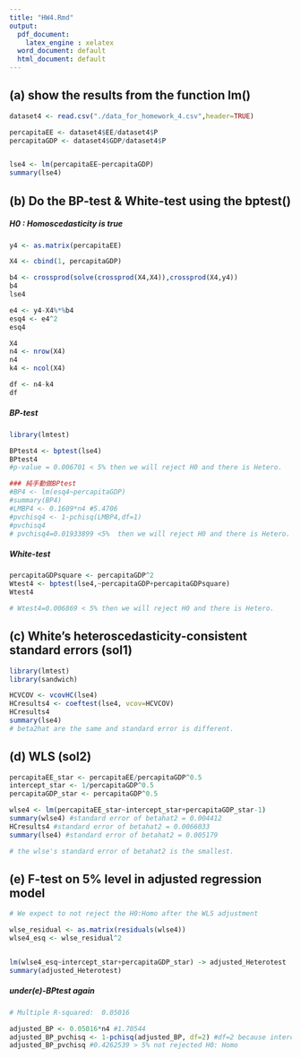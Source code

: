 ```yaml
---
title: "HW4.Rmd"
output: 
  pdf_document:
    latex_engine : xelatex
  word_document: default
  html_document: default
---
```


## (a) show the results from the function lm()
```r
dataset4 <- read.csv("./data_for_homework_4.csv",header=TRUE)

percapitaEE <- dataset4$EE/dataset4$P
percapitaGDP <- dataset4$GDP/dataset4$P


lse4 <- lm(percapitaEE~percapitaGDP)
summary(lse4)
```

## (b) Do the BP-test & White-test using the bptest()
##### H0 : Homoscedasticity is true
```r
y4 <- as.matrix(percapitaEE)

X4 <- cbind(1, percapitaGDP)

b4 <- crossprod(solve(crossprod(X4,X4)),crossprod(X4,y4))
b4
lse4

e4 <- y4-X4%*%b4
esq4 <- e4^2
esq4

X4
n4 <- nrow(X4)
n4
k4 <- ncol(X4)

df <- n4-k4
df
```

##### BP-test
```r
library(lmtest)
```

```r
BPtest4 <- bptest(lse4)
BPtest4
#p-value = 0.006701 < 5% then we will reject H0 and there is Hetero.

### 純手動做BPtest
#BP4 <- lm(esq4~percapitaGDP) 
#summary(BP4)
#LMBP4 <- 0.1609*n4 #5.4706
#pvchisq4 <- 1-pchisq(LMBP4,df=1)
#pvchisq4
# pvchisq4=0.01933899 <5%  then we will reject H0 and there is Hetero.
```

##### White-test
```r
percapitaGDPsquare <- percapitaGDP^2
Wtest4 <- bptest(lse4,~percapitaGDP+percapitaGDPsquare)
Wtest4

# Wtest4=0.006869 < 5% then we will reject H0 and there is Hetero.
```

## (c) White's heteroscedasticity-consistent standard errors (sol1)
```r
library(lmtest)
library(sandwich)

HCVCOV <- vcovHC(lse4)
HCresults4 <- coeftest(lse4, vcov=HCVCOV)
HCresults4
summary(lse4)
# beta2hat are the same and standard error is different.
```

## (d) WLS (sol2)
```r
percapitaEE_star <- percapitaEE/percapitaGDP^0.5
intercept_star <- 1/percapitaGDP^0.5
percapitaGDP_star <- percapitaGDP^0.5

wlse4 <- lm(percapitaEE_star~intercept_star+percapitaGDP_star-1)
summary(wlse4) #standard error of betahat2 = 0.004412
HCresults4 #standard error of betahat2 = 0.0066033
summary(lse4) #standard error of betahat2 = 0.005179 

# the wlse's standard error of betahat2 is the smallest.
```

## (e) F-test on 5% level in adjusted regression model
```r
# We expect to not reject the H0:Homo after the WLS adjustment

wlse_residual <- as.matrix(residuals(wlse4))
wlse4_esq <- wlse_residual^2


lm(wlse4_esq~intercept_star+percapitaGDP_star) -> adjusted_Heterotest
summary(adjusted_Heterotest)
```

##### under(e)-BPtest again
```r
# Multiple R-squared:  0.05016

adjusted_BP <- 0.05016*n4 #1.70544
adjusted_BP_pvchisq <- 1-pchisq(adjusted_BP, df=2) #df=2 because intercept_star & percapitaGDP_star
adjusted_BP_pvchisq #0.4262539 > 5% not rejected H0: Homo
```



